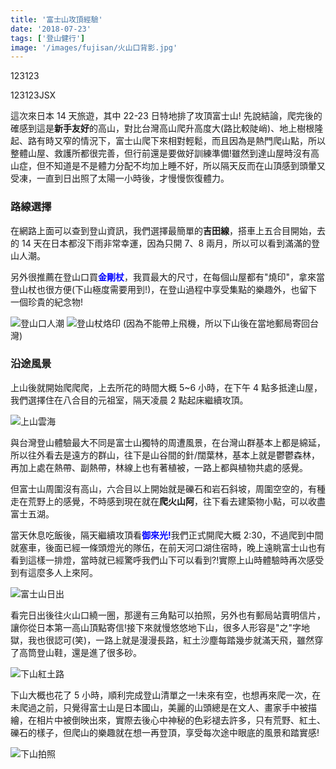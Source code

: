 ```yaml
---
title: '富士山攻頂經驗'
date: '2018-07-23'
tags: ['登山健行']
image: '/images/fujisan/火山口背影.jpg'
---
```


<p style={{ color: `green` }}>123123</p>

<div>
  123123<span style={{ color: 'red' }}>JSX</span>
</div>

這次來日本 14 天旅遊，其中 22-23 日特地排了攻頂富士山! 先說結論，爬完後的確感到這是**新手友好**的高山，對比台灣高山爬升高度大(路比較陡峭)、地上樹根隆起、路有時又窄的情況下，富士山爬下來相對輕鬆，而且因為是熱門爬山點，所以整體山屋、救護所都很完善，但行前還是要做好訓練準備!雖然到達山屋時沒有高山症，但不知道是不是體力分配不均加上睡不好，所以隔天反而在山頂感到頭暈又受凍，一直到日出照了太陽一小時後，才慢慢恢復體力。

### 路線選擇

在網路上面可以查到登山資訊，我們選擇最簡單的**吉田線**，搭車上五合目開始，去的 14 天在日本都沒下雨非常幸運，因為只開 7、8 兩月，所以可以看到滿滿的登山人潮。

另外很推薦在登山口買<font color='blue'>**金剛杖**</font>，我買最大的尺寸，在每個山屋都有"燒印"，拿來當登山杖也很方便(下山極度需要用到!)，在登山過程中享受集點的樂趣外，也留下一個珍貴的紀念物!

![登山口人潮](/images/fujisan/trailhead-crowd.jpg '登山口人潮')
![登山杖烙印](/images/fujisan/hiking-pole-printed.jpg '登山杖烙印')
(因為不能帶上飛機，所以下山後在當地郵局寄回台灣)

### 沿途風景

上山後就開始爬爬爬，上去所花的時間大概 5~6 小時，在下午 4 點多抵達山屋，我們選擇住在八合目的元祖室，隔天凌晨 2 點起床繼續攻頂。

![上山雲海](/images/fujisan/uphill-​​clouds.jpg '上山雲海')

與台灣登山體驗最大不同是富士山獨特的周遭風景，在台灣山群基本上都是綿延，所以往外看去是遠方的群山，往下是山谷間的針/闊葉林，基本上就是鬱鬱森林，再加上處在熱帶、副熱帶，林線上也有著植被，一路上都與植物共處的感覺。

但富士山周圍沒有高山，六合目以上開始就是礫石和岩石斜坡，周圍空空的，有種走在荒野上的感覺，不時感到現在就在**爬火山阿**，往下看去建築物小點，可以收盡富士五湖。

當天休息吃飯後，隔天繼續攻頂看<font color='blue'>**御來光!**</font>我們正式開爬大概 2:30，不過爬到中間就塞車，後面已經一條頭燈光的隊伍，在前天河口湖住宿時，晚上遠眺富士山也有看到這樣一排燈，當時就已經驚呼我們山下可以看到?!實際上山時體驗時再次感受到有這麼多人上來阿。

![富士山日出](/images/fujisan/fujisan-sunrise.jpg '富士山日出')

看完日出後往火山口繞一圈，那邊有三角點可以拍照，另外也有郵局站賣明信片，讓你從日本第一高山頂點寄信!接下來就慢悠悠地下山，很多人形容是"之"字地獄，我也很認可(笑)，一路上就是漫漫長路，紅土沙塵每踏幾步就滿天飛，雖然穿了高筒登山鞋，還是進了很多砂。

![下山紅土路](/images/fujisan/downhill-red-dirt-road.jpg '下山紅土路')

下山大概也花了 5 小時，順利完成登山清單之一!未來有空，也想再來爬一次，在未爬過之前，只覺得富士山是日本國山，美麗的山頭總是在文人、畫家手中被描繪，在相片中被倒映出來，實際去後心中神秘的色彩褪去許多，只有荒野、紅土、礫石的樣子，但爬山的樂趣就在想一再登頂，享受每次途中眼底的風景和踏實感!

![下山拍照](/images/fujisan/finished-fujisan-hike.jpg '下山拍照')

